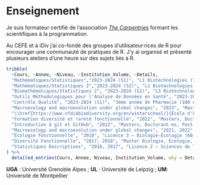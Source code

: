 # Enseignement

Je suis formateur certifié de l'association [*The Carpentries*](https://carpentries.org/) formant les scientifiques à la programmation.

Au CEFE et à iDiv j'ai co-fondé des groupes d'utilisateur$\cdotp$rices de R pour encourager une communauté de pratiques de R.
\newline J'y ai organisé et présenté plusieurs ateliers d'une heure sur des sujets liés à R.

```r
tribble(
  ~Cours, ~Annee, ~Niveau, ~Institution_Volume, ~Details,
  "Mathématiques/Statistiques","2023-2024 (S1)", "L1 Biotechnologies (120 étudiant⋅es)", "47h (CM+TD) UGA", "Responsable d'UE, gestion des vacataires (3). Rappels de statistiques descriptives, introduction aux statistiques inférentielles et à R.",
  "Mathématiques/Statistiques 2","2023-2024 (S2)", "L1 Biotechnologies (120 étudiant⋅es)", "24h (CM+TD) UGA", "Responsable d'UE, gestion des vacataires (3). Test non-paramétriques, tests d'ajustements.",
  "Biomathématiques/Statistiques 2", "2023-2024 (S2)", "L3 Biotechnologies (70 étudiant⋅es)", "35h (CM+TD) UGA", "Créateur et Responsable d'UE, gestion des vacataires (1). UE d'analyse de données basé sur l'exemple",
  "Outils Méthodologiques pour l'Analyse de Données en Santé", "2023-2024 (S2)", "M1 Ingénierie de la Santé (20 étudiant⋅es)", "25h (CM+TD) UGA", "Co-responsable et co-créateur de l'UE. UE de statistiques avancées. Introduction aux statistiques bayésiennes et la visualisation de données en santé, projet de statistiques",
  "Contrôle Qualité", "2023-2024 (S1)", "3ème année de Pharmacie (100 étudiant⋅es)", "25h (TD)", "Responsable réalisation du projet de statistiques. Analyse de données en pratique.",
  "Macroecology and macroevolution under global changes", "2023", "Master 'Biodiversity, Ecology and Evolution' (15 étudiant⋅es)", "2h (CM) UL", "Intervenant de cours sur l'harmonisation taxonomique",
  "\\href{https://www.nfdi4biodiversity.org/en/winterschool/}{École d'hiver de NFDI4Biodiversity sur la gestion de données en écologie et évolution}", "2022", "Masters, Doctorant⋅es, Post-doctorant⋅es (15 étudiant⋅es)", "2h (CM)", "Chargé de cours invité sur l'harmonisation taxonomique",
  "Formation diversité et rareté fonctionnelle", "2022", "Masters, Doctorant⋅es, Post-doctorant⋅e, Chercheur⋅euses (20 personnes)", "4h (CM+TD) CESAB", "Co-organisateur d'une demie-journée de formation sur la diversité et la rareté fonctionnelle avec le soutien du Centre d'Analyse et de Synthèse sur la Biodiversité (CESAB) à Montpellier. \\href{https://frbcesab.github.io/workshop-free/}{support de cours}",
  "Introduction à git et GitHub", "2022", "Masters, Doctorant⋅es, Post-doctorant⋅e, Chercheur⋅euses (20 personnes)", "10h (CM+TD) UL", "Co-organisateur d'une formation d'une journée d'introduction à git et GitHub pour la recherche. \\href{https://emilio-berti.github.io/idiv-git-introduction}{support de cours}",
  "Macroecology and macroevolution under global changes", "2021, 2022", "Master 'Biodiversity, Ecology and Evolution' (20 étudiant⋅es)", "38h (CM+TD+TP) UL", "Chargé de cours les facettes de la biodiversité (taxonomique, phylogénétique et fonctionnelle). Montage et encadrement de séances de travaux pratiques sur R pour calculer ces indices. Encadrement de travaux de groupes en rapport avec les séances de cours.",
  "Écologie Fonctionnelle", "2018", "Licence 3 — Biologie-Écologie (60 étudiant⋅es)", "15h (TP) UL", "Chargé de travaux pratiques expérimentaux sur l'écologie fonctionnelle. Encadrement des projets de groupes associés",
  "Diversité Fonctionnelle", "2017, 2018", "Master Biologie, Écologie, Évolution", "8h (TD) UM", "Intervenant en cours pour une séance pratique sur la biogéographie fonctionnelle avec R. \\href{https://github.com/Rekyt/functional_biogeo_practical}{support de cours}",
  "Statistiques Descriptives", "2016, 2017", "Licence 2 – Sciences de la vie", "50h (TD) UM", "Chargé de TD de statistiques descriptives sur R"
) %>% 
  detailed_entries(Cours, Annee, Niveau, Institution_Volume, why = Details, .protect = FALSE)
```

**UGA** : Université Grenoble Alpes ; **UL** : Université de Leipzig ; **UM**: Université de Montpellier
